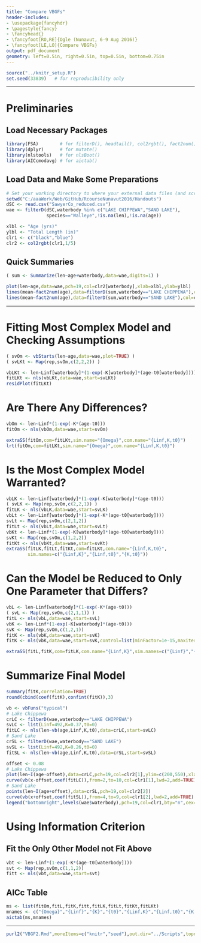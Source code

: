 ```yaml
---
title: "Compare VBGFs"
header-includes:
- \usepackage{fancyhdr}
- \pagestyle{fancy}
- \fancyhead{}
- \fancyfoot[RO,RE]{Ogle (Nunavut, 6-9 Aug 2016)}
- \fancyfoot[LE,LO]{Compare VBGFs}
output: pdf_document
geometry: left=0.5in, right=0.5in, top=0.5in, bottom=0.75in
---
```


```r
source("../knitr_setup.R")
set.seed(33839)   # for reproducibility only
```

----

# Preliminaries
## Load Necessary Packages
```r
library(FSA)        # for filterD(), headtail(), col2rgbt(), fact2num(), vbFuns(), vbStart(), confint()
library(dplyr)      # for mutate()
library(nlstools)   # for nlsBoot()
library(AICcmodavg) # for aictab()
```

## Load Data and Make Some Preparations
```r
# Set your working directory to where your external data files (and scripts) are located.
setwd("C:/aaaWork/Web/GitHub/RcourseNunavut2016/Handouts")
dSC <- read.csv("SawyerCo_reduced.csv")
wae <- filterD(dSC,waterbody %in% c("LAKE CHIPPEWA","SAND LAKE"), 
               species=="Walleye",!is.na(len),!is.na(age))
```
```r
xlbl <- "Age (yrs)"
ylbl <- "Total Length (in)"
clr1 <- c("black","blue")
clr2 <- col2rgbt(clr1,1/5)
```

## Quick Summaries
```r
( sum <- Summarize(len~age+waterbody,data=wae,digits=1) )
```

\newpage
```r
plot(len~age,data=wae,pch=19,col=clr2[waterbody],xlab=xlbl,ylab=ylbl)
lines(mean~fact2num(age),data=filterD(sum,waterbody=="LAKE CHIPPEWA"),col=clr1[1],lwd=2)
lines(mean~fact2num(age),data=filterD(sum,waterbody=="SAND LAKE"),col=clr1[2],lwd=2)
```

----

# Fitting Most Complex Model and Checking Assumptions
\vspace{-12pt}
```r
( svOm <- vbStarts(len~age,data=wae,plot=TRUE) )
( svLKt <- Map(rep,svOm,c(2,2,2)) )
```

```r
vbLKt <- len~Linf[waterbody]*(1-exp(-K[waterbody]*(age-t0[waterbody])))
fitLKt <- nls(vbLKt,data=wae,start=svLKt)
residPlot(fitLKt)
```

# Are There Any Differences?
\vspace{-12pt}
```r
vbOm <- len~Linf*(1-exp(-K*(age-t0)))
fitOm <- nls(vbOm,data=wae,start=svOm)
```
```r
extraSS(fitOm,com=fitLKt,sim.name="{Omega}",com.name="{Linf,K,t0}")
lrt(fitOm,com=fitLKt,sim.name="{Omega}",com.name="{Linf,K,t0}")
```

# Is the Most Complex Model Warranted?
```r
vbLK <- len~Linf[waterbody]*(1-exp(-K[waterbody]*(age-t0)))
( svLK <- Map(rep,svOm,c(2,2,1)) )
fitLK <- nls(vbLK,data=wae,start=svLK)
vbLt <- len~Linf[waterbody]*(1-exp(-K*(age-t0[waterbody])))
svLt <- Map(rep,svOm,c(2,1,2))
fitLt <- nls(vbLt,data=wae,start=svLt)
vbKt <- len~Linf*(1-exp(-K[waterbody]*(age-t0[waterbody])))
svKt <- Map(rep,svOm,c(1,2,2))
fitKt <- nls(vbKt,data=wae,start=svKt)
extraSS(fitLK,fitLt,fitKt,com=fitLKt,com.name="{Linf,K,t0}",
        sim.names=c("{Linf,K}","{Linf,t0}","{K,t0}"))
```

# Can the Model be Reduced to Only One Parameter that Differs?
```r
vbL <- len~Linf[waterbody]*(1-exp(-K*(age-t0)))
( svL <- Map(rep,svOm,c(2,1,1)) )
fitL <- nls(vbL,data=wae,start=svL)
vbK <- len~Linf*(1-exp(-K[waterbody]*(age-t0)))
svK <- Map(rep,svOm,c(1,2,1))
fitK <- nls(vbK,data=wae,start=svK)
fitK <- nls(vbK,data=wae,start=svK,control=list(minFactor=1e-15,maxiter=500))
```

```r
extraSS(fitL,fitK,com=fitLK,com.name="{Linf,K}",sim.names=c("{Linf}","{K}"))
```

# Summarize Final Model
```r
summary(fitK,correlation=TRUE)
round(cbind(coef(fitK),confint(fitK)),3)
```

```r
vb <- vbFuns("typical")
# Lake Chippewa
crLC <- filterD(wae,waterbody=="LAKE CHIPPEWA")
svLC <- list(Linf=492,K=0.37,t0=0)
fitLC <- nls(len~vb(age,Linf,K,t0),data=crLC,start=svLC)
# Sand Lake
crSL <- filterD(wae,waterbody=="SAND LAKE")
svSL <- list(Linf=492,K=0.26,t0=0)
fitSL <- nls(len~vb(age,Linf,K,t0),data=crSL,start=svSL)
```
```r
offset <- 0.08
# Lake Chippewa
plot(len~I(age-offset),data=crLC,pch=19,col=clr2[1],ylim=c(200,550),xlab=xlbl,ylab=ylbl)
curve(vb(x-offset,coef(fitLC)),from=2,to=10,col=clr1[1],lwd=2,add=TRUE)
# Sand Lake
points(len~I(age+offset),data=crSL,pch=19,col=clr2[2])
curve(vb(x+offset,coef(fitSL)),from=4,to=9,col=clr1[2],lwd=2,add=TRUE)
legend("bottomright",levels(wae$waterbody),pch=19,col=clr1,bty="n",cex=0.8)
```

# Using Information Criterion
## Fit the Only Other Model not Fit Above
```r
vbt <- len~Linf*(1-exp(-K*(age-t0[waterbody])))
svt <- Map(rep,svOm,c(1,1,2))
fitt <- nls(vbt,data=wae,start=svt)
```

## AICc Table
```r
ms <- list(fitOm,fitL,fitK,fitt,fitLK,fitLt,fitKt,fitLKt)
mnames <- c("{Omega}","{Linf}","{K}","{t0}","{Linf,K}","{Linf,t0}","{K,t0}","{Linf,K,t0}")
aictab(ms,mnames)
```

----

```r
purl2("VBGF2.Rmd",moreItems=c("knitr","seed"),out.dir="../Scripts",topnotes="Nunavut 6-9-Aug-16")
```
